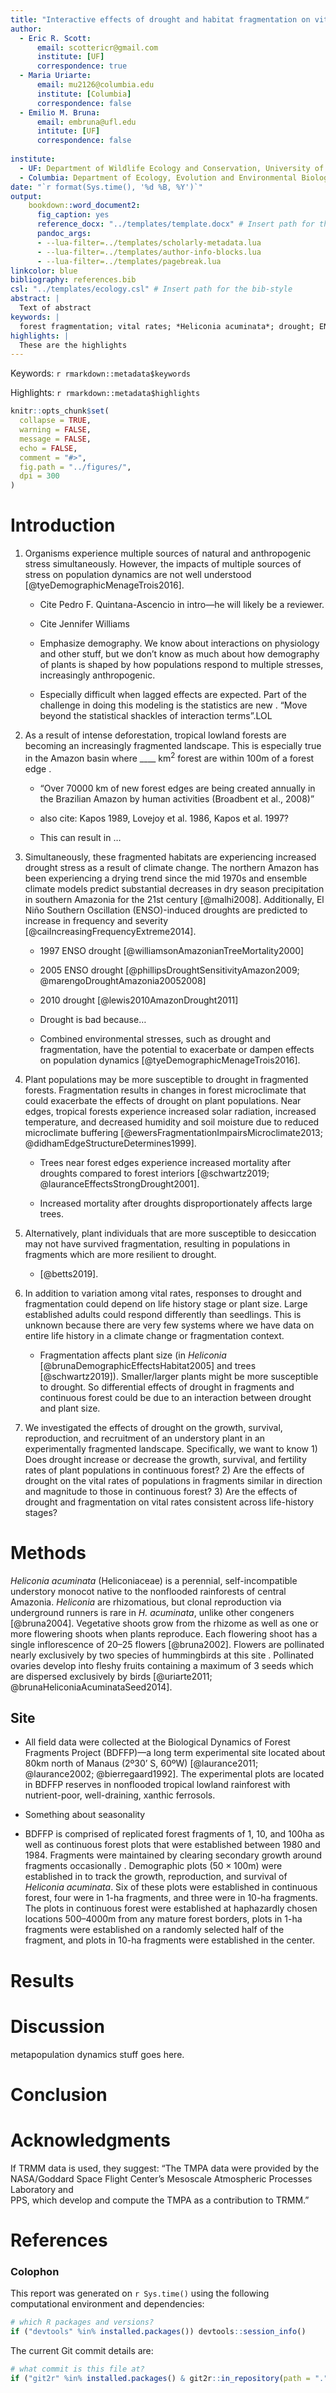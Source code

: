 ```yaml
---
title: "Interactive effects of drought and habitat fragmentation on vital rates of an understory tropical plant"
author:
  - Eric R. Scott:
      email: scottericr@gmail.com
      institute: [UF]
      correspondence: true
  - Maria Uriarte:
      email: mu2126@columbia.edu
      institute: [Columbia]
      correspondence: false
  - Emilio M. Bruna:
      email: embruna@ufl.edu
      intitute: [UF]
      correspondence: false
  
institute:
  - UF: Department of Wildlife Ecology and Conservation, University of Florida, Gainesville, Florida 32611-0430
  - Columbia: Department of Ecology, Evolution and Environmental Biology, Columbia University 1200 Amsterdam Avenue, New York, New York 10027 USA
date: "`r format(Sys.time(), '%d %B, %Y')`"
output: 
    bookdown::word_document2:
      fig_caption: yes
      reference_docx: "../templates/template.docx" # Insert path for the DOCX file
      pandoc_args:
      - --lua-filter=../templates/scholarly-metadata.lua
      - --lua-filter=../templates/author-info-blocks.lua
      - --lua-filter=../templates/pagebreak.lua
linkcolor: blue
bibliography: references.bib
csl: "../templates/ecology.csl" # Insert path for the bib-style
abstract: |
  Text of abstract
keywords: |
  forest fragmentation; vital rates; *Heliconia acuminata*; drought; ENSO; edge effects
highlights: |
  These are the highlights
---
```


<!-- This is the format for text comments that will be ignored during renderings. Do not put R code in these comments because it will not be ignored. -->

<!-- With the following code you can access and display values from the yml header above. -->

Keywords: `r rmarkdown::metadata$keywords`

Highlights: `r rmarkdown::metadata$highlights`

<!-- The following code chunk defines some general settings how code chunks should behave. -->

```r
knitr::opts_chunk$set(
  collapse = TRUE,
  warning = FALSE,
  message = FALSE,
  echo = FALSE,
  comment = "#>",
  fig.path = "../figures/",
  dpi = 300
)
```

<!-- The actual document text starts here: -->

# Introduction

1.  Organisms experience multiple sources of natural and anthropogenic stress simultaneously. However, the impacts of multiple sources of stress on population dynamics are not well understood [@tyeDemographicMenageTrois2016].

    -   Cite Pedro F. Quintana-Ascencio in intro---he will likely be a reviewer.

    -   Cite Jennifer Williams

    -   Emphasize demography. We know about interactions on physiology and other stuff, but we don't know as much about how demography of plants is shaped by how populations respond to multiple stresses, increasingly anthropogenic.

    -   Especially difficult when lagged effects are expected. Part of the challenge in doing this modeling is the statistics are new <!--# maybe goes in discussion --> . "Move beyond the statistical shackles of interaction terms".LOL

2.  As a result of intense deforestation, tropical lowland forests are becoming an increasingly fragmented landscape. This is especially true in the Amazon basin where \_\_\_\_ km^2^ forest are within 100m of a forest edge <!--# citation -->.

    -   "Over 70000 km of new forest edges are being created annually in the Brazilian Amazon by human activities (Broadbent et al., 2008)"

    -   also cite: Kapos 1989, Lovejoy et al. 1986, Kapos et al. 1997?

    -   This can result in ...

3.  Simultaneously, these fragmented habitats are experiencing increased drought stress as a result of climate change. The northern Amazon has been experiencing a drying trend since the mid 1970s and ensemble climate models predict substantial decreases in dry season precipitation in southern Amazonia for the 21st century [@malhi2008]. Additionally, El Niño Southern Oscillation (ENSO)-induced droughts are predicted to increase in frequency and severity [@caiIncreasingFrequencyExtreme2014].

    -   1997 ENSO drought [@williamsonAmazonianTreeMortality2000]

    -   2005 ENSO drought [@phillipsDroughtSensitivityAmazon2009; @marengoDroughtAmazonia20052008]

    -   2010 drought [@lewis2010AmazonDrought2011]

    -   Drought is bad because...

    -   Combined environmental stresses, such as drought and fragmentation, have the potential to exacerbate or dampen effects on population dynamics [@tyeDemographicMenageTrois2016].

4.  Plant populations may be more susceptible to drought in fragmented forests. Fragmentation results in changes in forest microclimate that could exacerbate the effects of drought on plant populations. Near edges, tropical forests experience increased solar radiation, increased temperature, and decreased humidity and soil moisture due to reduced microclimate buffering [@ewersFragmentationImpairsMicroclimate2013; @didhamEdgeStructureDetermines1999].

    -   Trees near forest edges experience increased mortality after droughts compared to forest interiors [@schwartz2019; @lauranceEffectsStrongDrought2001].

    -   Increased mortality after droughts disproportionately affects large trees.

5.  Alternatively, plant individuals that are more susceptible to desiccation may not have survived fragmentation, resulting in populations in fragments which are more resilient to drought.

    -   [@betts2019].

6.  <!--# I'm now thinking this doesn't need to be a separate paragraph, but included in #4.  Need to do some more reading about this though. -->

    In addition to variation among vital rates, responses to drought and fragmentation could depend on life history stage or plant size. Large established adults could respond differently than seedlings. This is unknown because there are very few systems where we have data on entire life history in a climate change or fragmentation context.

    -   Fragmentation affects plant size (in *Heliconia* [@brunaDemographicEffectsHabitat2005] and trees [@schwartz2019]). Smaller/larger plants might be more susceptible to drought. So differential effects of drought in fragments and continuous forest could be due to an interaction between drought and plant size.

7.  We investigated the effects of drought on the growth, survival, reproduction, and recruitment of an understory plant in an experimentally fragmented landscape. Specifically, we want to know 1) Does drought increase or decrease the growth, survival, and fertility rates of plant populations in continuous forest? 2) Are the effects of drought on the vital rates of populations in fragments similar in direction and magnitude to those in continuous forest? 3) Are the effects of drought and fragmentation on vital rates consistent across life-history stages?

# Methods

<!--# Emilio, feel free to edit -->

*Heliconia acuminata* (Heliconiaceae) is a perennial, self-incompatible understory monocot native to the nonflooded rainforests of central Amazonia. *Heliconia* are rhizomatious, but clonal reproduction via underground runners is rare in *H. acuminata*, unlike other congeners [@bruna2004]. Vegetative shoots grow from the rhizome as well as one or more flowering shoots when plants reproduce. Each flowering shoot has a single inflorescence of 20--25 flowers [@bruna2002]. Flowers are pollinated nearly exclusively by two species of hummingbirds at this site <!--# species? -->. Pollinated ovaries develop into fleshy fruits containing a maximum of 3 seeds which are dispersed exclusively by birds [@uriarte2011; @brunaHeliconiaAcuminataSeed2014].

## Site

<!--# Emilio: please edit -->

-   All field data were collected at the Biological Dynamics of Forest Fragments Project (BDFFP)---a long term experimental site located about 80km north of Manaus (2º30' S, 60ºW) [@laurance2011; @laurance2002; @bierregaard1992]. The experimental plots are located in BDFFP reserves in nonflooded tropical lowland rainforest with nutrient-poor, well-draining, xanthic ferrosols.

-   Something about seasonality

-   BDFFP is comprised of replicated forest fragments of 1, 10, and 100ha as well as continuous forest plots that were established between 1980 and 1984. Fragments were maintained by clearing secondary growth around fragments occasionally <!--# Best reference for this? -->. Demographic plots ($50 \times 100$m) were established in <!--# year --> to track the growth, reproduction, and survival of *Heliconia acuminata*. Six of these plots were established in continuous forest, four were in 1-ha fragments, and three were in 10-ha fragments. The plots in continuous forest were established at haphazardly chosen locations 500--4000m from any mature forest borders, plots in 1-ha fragments were established on a randomly selected half of the fragment, and plots in 10-ha fragments were established in the center.

# Results

# Discussion

metapopulation dynamics stuff goes here.

# Conclusion

# Acknowledgments

If TRMM data is used, they suggest: "The TMPA data were provided by the\
NASA/Goddard Space Flight Center's Mesoscale Atmospheric Processes Laboratory and\
PPS, which develop and compute the TMPA as a contribution to TRMM."

# References

<!-- The following line ensures the references appear here for the MS Word or HTML output files, rather than right at the end of the document (this will not work for PDF files):  -->

::: {#refs}
:::

\newpage

### Colophon

This report was generated on `r Sys.time()` using the following computational environment and dependencies:

```r
# which R packages and versions?
if ("devtools" %in% installed.packages()) devtools::session_info()
```

The current Git commit details are:

```r
# what commit is this file at? 
if ("git2r" %in% installed.packages() & git2r::in_repository(path = ".")) git2r::repository(here::here())  
```
